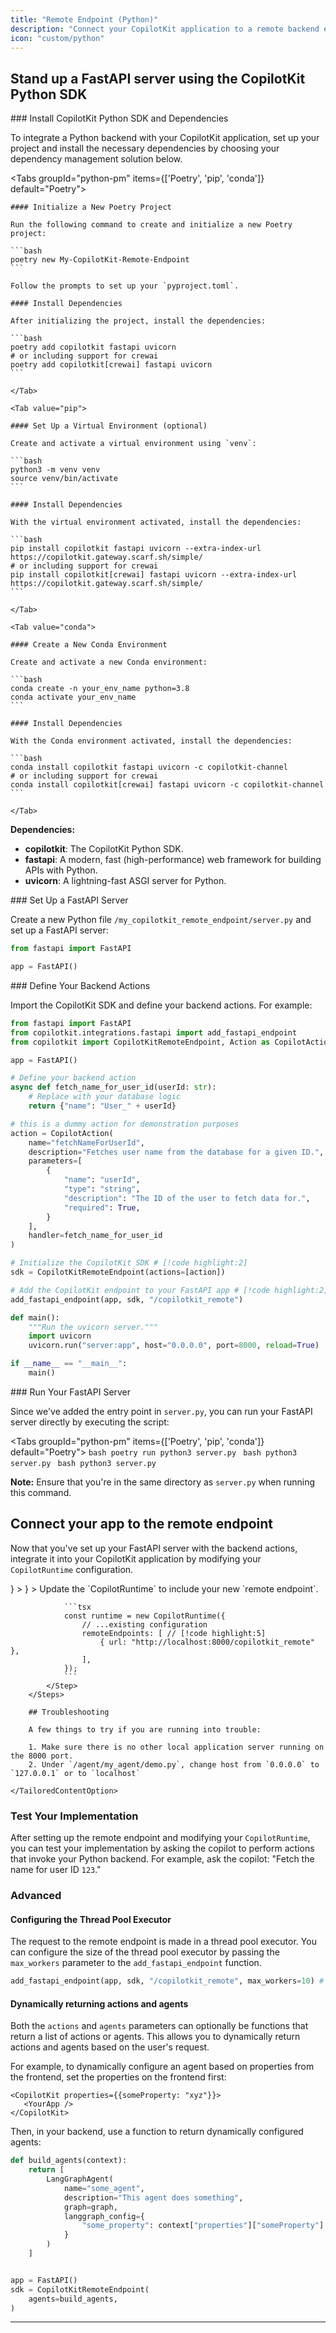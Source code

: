 ```yaml
---
title: "Remote Endpoint (Python)"
description: "Connect your CopilotKit application to a remote backend endpoint, allowing integration with Python-based services or other non-Node.js backends."
icon: "custom/python"
---
```



## Stand up a FastAPI server using the CopilotKit Python SDK
<Steps>

<Step>
### Install CopilotKit Python SDK and Dependencies

To integrate a Python backend with your CopilotKit application, set up your project and install the necessary dependencies by choosing your dependency management solution below.


<Tabs groupId="python-pm" items={['Poetry', 'pip', 'conda']} default="Poetry">
    <Tab value="Poetry">
    
    #### Initialize a New Poetry Project
    
    Run the following command to create and initialize a new Poetry project:
    
    ```bash
    poetry new My-CopilotKit-Remote-Endpoint
    ```
    
    Follow the prompts to set up your `pyproject.toml`.
    
    #### Install Dependencies
    
    After initializing the project, install the dependencies:
    
    ```bash
    poetry add copilotkit fastapi uvicorn
    # or including support for crewai
    poetry add copilotkit[crewai] fastapi uvicorn
    ```
    
    </Tab>
    
    <Tab value="pip">
    
    #### Set Up a Virtual Environment (optional)
    
    Create and activate a virtual environment using `venv`:
    
    ```bash
    python3 -m venv venv
    source venv/bin/activate
    ```
    
    #### Install Dependencies
    
    With the virtual environment activated, install the dependencies:
    
    ```bash
    pip install copilotkit fastapi uvicorn --extra-index-url https://copilotkit.gateway.scarf.sh/simple/
    # or including support for crewai
    pip install copilotkit[crewai] fastapi uvicorn --extra-index-url https://copilotkit.gateway.scarf.sh/simple/
    ```
    
    </Tab>
    
    <Tab value="conda">
    
    #### Create a New Conda Environment
    
    Create and activate a new Conda environment:
    
    ```bash
    conda create -n your_env_name python=3.8
    conda activate your_env_name
    ```
    
    #### Install Dependencies
    
    With the Conda environment activated, install the dependencies:
    
    ```bash
    conda install copilotkit fastapi uvicorn -c copilotkit-channel
    # or including support for crewai
    conda install copilotkit[crewai] fastapi uvicorn -c copilotkit-channel
    ```
    
    </Tab>
    
</Tabs>


**Dependencies:**

- **copilotkit**: The CopilotKit Python SDK.
- **fastapi**: A modern, fast (high-performance) web framework for building APIs with Python.
- **uvicorn**: A lightning-fast ASGI server for Python.
</Step>


<Step>
### Set Up a FastAPI Server

Create a new Python file `/my_copilotkit_remote_endpoint/server.py` and set up a FastAPI server:

```python title="/my_copilotkit_remote_endpoint/server.py"
from fastapi import FastAPI

app = FastAPI()
```

</Step>

<Step>
### Define Your Backend Actions

Import the CopilotKit SDK and define your backend actions. For example:

```python title="/my_copilotkit_remote_endpoint/server.py"
from fastapi import FastAPI
from copilotkit.integrations.fastapi import add_fastapi_endpoint
from copilotkit import CopilotKitRemoteEndpoint, Action as CopilotAction

app = FastAPI()

# Define your backend action
async def fetch_name_for_user_id(userId: str):
    # Replace with your database logic
    return {"name": "User_" + userId}

# this is a dummy action for demonstration purposes
action = CopilotAction(
    name="fetchNameForUserId",
    description="Fetches user name from the database for a given ID.",
    parameters=[
        {
            "name": "userId",
            "type": "string",
            "description": "The ID of the user to fetch data for.",
            "required": True,
        }
    ],
    handler=fetch_name_for_user_id
)

# Initialize the CopilotKit SDK # [!code highlight:2]
sdk = CopilotKitRemoteEndpoint(actions=[action])

# Add the CopilotKit endpoint to your FastAPI app # [!code highlight:2]
add_fastapi_endpoint(app, sdk, "/copilotkit_remote")

def main():
    """Run the uvicorn server."""
    import uvicorn
    uvicorn.run("server:app", host="0.0.0.0", port=8000, reload=True)

if __name__ == "__main__":
    main()
```

</Step>

<Step>
### Run Your FastAPI Server

Since we've added the entry point in `server.py`, you can run your FastAPI server directly by executing the script:

<Tabs groupId="python-pm" items={['Poetry', 'pip', 'conda']} default="Poetry">
    <Tab value="Poetry">
        ```bash
        poetry run python3 server.py
        ```
    </Tab>
    <Tab value="pip">
        ```bash
        python3 server.py
        ```
    </Tab>
    <Tab value="conda">
        ```bash
        python3 server.py
        ```
    </Tab>
</Tabs>

**Note:** Ensure that you're in the same directory as `server.py` when running this command.

</Step>
</Steps>


## Connect your app to the remote endpoint

Now that you've set up your FastAPI server with the backend actions, integrate it into your CopilotKit application by modifying your `CopilotRuntime` configuration.

<TailoredContent id="hosting">
    <TailoredContentOption
        id="copilotkit-platform"
        title="Copilot Platform (Recommended)"
        description="I want to use Copilot Platform to connect to my remote endpoint."
        icon={<FaCloud />}
    >
        <CopilotCloudConfigureRemoteEndpointSnippet components={props.components} />
    </TailoredContentOption>
    <TailoredContentOption
        id="self-hosted"
        title="Self-Hosted Copilot Runtime"
        description="I want to use a self-hosted Copilot Runtime to connect to my remote endpoint."
        icon={<FaServer />}
    >
        <Steps>
            <Step>
                <FindCopilotRuntimeSnippet components={props.components} />
            </Step>
            <Step>
                Update the `CopilotRuntime` to include your new `remote endpoint`.

                ```tsx
                const runtime = new CopilotRuntime({
                    // ...existing configuration
                    remoteEndpoints: [ // [!code highlight:5]
                        { url: "http://localhost:8000/copilotkit_remote" },
                    ],
                });
                ```
            </Step>
        </Steps>

        ## Troubleshooting

        A few things to try if you are running into trouble:

        1. Make sure there is no other local application server running on the 8000 port.
        2. Under `/agent/my_agent/demo.py`, change host from `0.0.0.0` to `127.0.0.1` or to `localhost`

    </TailoredContentOption>
</TailoredContent>

### Test Your Implementation

After setting up the remote endpoint and modifying your `CopilotRuntime`, you can test your implementation by asking the copilot to perform actions that invoke your Python backend. For example, ask the copilot: "Fetch the name for user ID `123`."

### Advanced

#### Configuring the Thread Pool Executor

The request to the remote endpoint is made in a thread pool executor. You can configure the size of the thread pool executor by passing the `max_workers` parameter to the `add_fastapi_endpoint` function.

```python
add_fastapi_endpoint(app, sdk, "/copilotkit_remote", max_workers=10) # default is 10
```

#### Dynamically returning actions and agents

Both the `actions` and `agents` parameters can optionally be functions that return a list of actions or agents. This allows you to dynamically return actions and agents based on the user's request.

For example, to dynamically configure an agent based on properties from the frontend, set the properties on the frontend first:

```tsx
<CopilotKit properties={{someProperty: "xyz"}}>
   <YourApp />
</CopilotKit>
```

Then, in your backend, use a function to return dynamically configured agents:

```python
def build_agents(context):
    return [
        LangGraphAgent(
            name="some_agent",
            description="This agent does something",
            graph=graph,
            langgraph_config={
                "some_property": context["properties"]["someProperty"]
            }
        )
    ]


app = FastAPI()
sdk = CopilotKitRemoteEndpoint(
    agents=build_agents,
)
```

---
